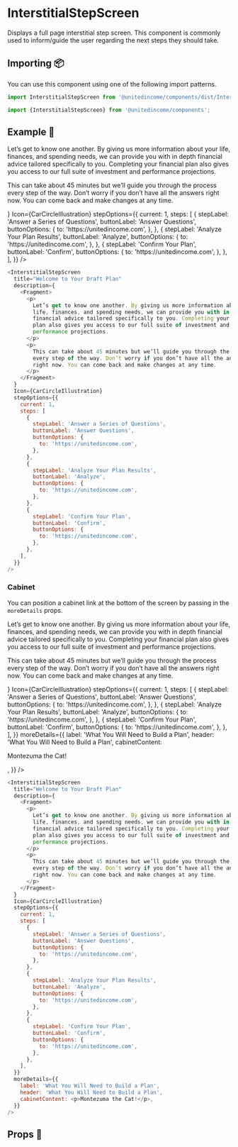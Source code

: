 
# InterstitialStepScreen

Displays a full page interstitial step screen. This component is commonly used to inform/guide the user regarding the next steps they should take.

## Importing 📦

You can use this component using one of the following import patterns.

```javascript
import InterstitialStepScreen from '@unitedincome/components/dist/InterstitialStepScreen';
```

```javascript
import {InterstitialStepScreen} from '@unitedincome/components';
```

## Example 🚀

<Preview>
  <InterstitialStepScreen
    title="Welcome to Your Draft Plan"
    description={
      <Fragment>
        <p>
          Let’s get to know one another. By giving us more information about
          your life, finances, and spending needs, we can provide you with in
          depth financial advice tailored specifically to you. Completing your
          financial plan also gives you access to our full suite of investment
          and performance projections.
        </p>
        <p>
          This can take about 45 minutes but we’ll guide you through the process
          every step of the way. Don’t worry if you don’t have all the answers
          right now. You can come back and make changes at any time.
        </p>
      </Fragment>
    }
    Icon={CarCircleIllustration}
    stepOptions={{
      current: 1,
      steps: [
        {
          stepLabel: 'Answer a Series of Questions',
          buttonLabel: 'Answer Questions',
          buttonOptions: {
            to: 'https://unitedincome.com',
          },
        },
        {
          stepLabel: 'Analyze Your Plan Results',
          buttonLabel: 'Analyze',
          buttonOptions: {
            to: 'https://unitedincome.com',
          },
        },
        {
          stepLabel: 'Confirm Your Plan',
          buttonLabel: 'Confirm',
          buttonOptions: {
            to: 'https://unitedincome.com',
          },
        },
      ],
    }}
  />
</Preview>

```javascript
<InterstitialStepScreen
  title="Welcome to Your Draft Plan"
  description={
    <Fragment>
      <p>
        Let’s get to know one another. By giving us more information about your
        life, finances, and spending needs, we can provide you with in depth
        financial advice tailored specifically to you. Completing your financial
        plan also gives you access to our full suite of investment and
        performance projections.
      </p>
      <p>
        This can take about 45 minutes but we’ll guide you through the process
        every step of the way. Don’t worry if you don’t have all the answers
        right now. You can come back and make changes at any time.
      </p>
    </Fragment>
  }
  Icon={CarCircleIllustration}
  stepOptions={{
    current: 1,
    steps: [
      {
        stepLabel: 'Answer a Series of Questions',
        buttonLabel: 'Answer Questions',
        buttonOptions: {
          to: 'https://unitedincome.com',
        },
      },
      {
        stepLabel: 'Analyze Your Plan Results',
        buttonLabel: 'Analyze',
        buttonOptions: {
          to: 'https://unitedincome.com',
        },
      },
      {
        stepLabel: 'Confirm Your Plan',
        buttonLabel: 'Confirm',
        buttonOptions: {
          to: 'https://unitedincome.com',
        },
      },
    ],
  }}
/>
```

### Cabinet

You can position a cabinet link at the bottom of the screen by passing in the `moreDetails` props.

<Preview>
  <InterstitialStepScreen
    title="Welcome to Your Draft Plan"
    description={
      <Fragment>
        <p>
          Let’s get to know one another. By giving us more information about
          your life, finances, and spending needs, we can provide you with in
          depth financial advice tailored specifically to you. Completing your
          financial plan also gives you access to our full suite of investment
          and performance projections.
        </p>
        <p>
          This can take about 45 minutes but we’ll guide you through the process
          every step of the way. Don’t worry if you don’t have all the answers
          right now. You can come back and make changes at any time.
        </p>
      </Fragment>
    }
    Icon={CarCircleIllustration}
    stepOptions={{
      current: 1,
      steps: [
        {
          stepLabel: 'Answer a Series of Questions',
          buttonLabel: 'Answer Questions',
          buttonOptions: {
            to: 'https://unitedincome.com',
          },
        },
        {
          stepLabel: 'Analyze Your Plan Results',
          buttonLabel: 'Analyze',
          buttonOptions: {
            to: 'https://unitedincome.com',
          },
        },
        {
          stepLabel: 'Confirm Your Plan',
          buttonLabel: 'Confirm',
          buttonOptions: {
            to: 'https://unitedincome.com',
          },
        },
      ],
    }}
    moreDetails={{
      label: 'What You Will Need to Build a Plan',
      header: 'What You Will Need to Build a Plan',
      cabinetContent: <p>Montezuma the Cat!</p>,
    }}
  />
</Preview>

```javascript
<InterstitialStepScreen
  title="Welcome to Your Draft Plan"
  description={
    <Fragment>
      <p>
        Let’s get to know one another. By giving us more information about your
        life, finances, and spending needs, we can provide you with in depth
        financial advice tailored specifically to you. Completing your financial
        plan also gives you access to our full suite of investment and
        performance projections.
      </p>
      <p>
        This can take about 45 minutes but we’ll guide you through the process
        every step of the way. Don’t worry if you don’t have all the answers
        right now. You can come back and make changes at any time.
      </p>
    </Fragment>
  }
  Icon={CarCircleIllustration}
  stepOptions={{
    current: 1,
    steps: [
      {
        stepLabel: 'Answer a Series of Questions',
        buttonLabel: 'Answer Questions',
        buttonOptions: {
          to: 'https://unitedincome.com',
        },
      },
      {
        stepLabel: 'Analyze Your Plan Results',
        buttonLabel: 'Analyze',
        buttonOptions: {
          to: 'https://unitedincome.com',
        },
      },
      {
        stepLabel: 'Confirm Your Plan',
        buttonLabel: 'Confirm',
        buttonOptions: {
          to: 'https://unitedincome.com',
        },
      },
    ],
  }}
  moreDetails={{
    label: 'What You Will Need to Build a Plan',
    header: 'What You Will Need to Build a Plan',
    cabinetContent: <p>Montezuma the Cat!</p>,
  }}
/>
```

## Props 🔧

<Props of={InterstitialStepScreen} />
